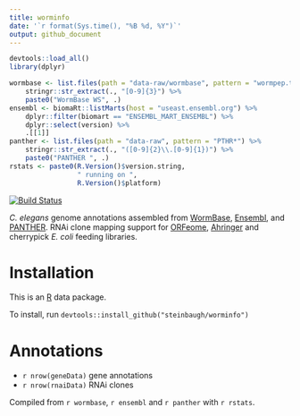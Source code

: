 ```yaml
---
title: worminfo
date: '`r format(Sys.time(), "%B %d, %Y")`'
output: github_document
---
```


```r
devtools::load_all()
library(dplyr)
```

```r
wormbase <- list.files(path = "data-raw/wormbase", pattern = "wormpep.table*") %>%
    stringr::str_extract(., "[0-9]{3}") %>%
    paste0("WormBase WS", .)
ensembl <- biomaRt::listMarts(host = "useast.ensembl.org") %>%
    dplyr::filter(biomart == "ENSEMBL_MART_ENSEMBL") %>%
    dplyr::select(version) %>%
    .[[1]]
panther <- list.files(path = "data-raw", pattern = "PTHR*") %>%
    stringr::str_extract(., "([0-9]{2}\\.[0-9]{1})") %>%
    paste0("PANTHER ", .)
rstats <- paste0(R.Version()$version.string,
                 " running on ",
                 R.Version()$platform)
```

[Ahringer]: http://www.us.lifesciences.sourcebioscience.com/clone-products/non-mammalian/c-elegans/c-elegans-rnai-library/
[Ensembl]: http://www.ensembl.org/Caenorhabditis_elegans
[ORFeome]: http://worfdb.dfci.harvard.edu
[PANTHER]: http://pantherdb.org
[R]: https://www.r-project.org
[WormBase]: http://www.wormbase.org

[![Build Status](https://travis-ci.org/steinbaugh/worminfo.svg?branch=master)](https://travis-ci.org/steinbaugh/worminfo)

<!--
[![codecov](https://codecov.io/gh/steinbaugh/worminfo/branch/master/graph/badge.svg)](https://codecov.io/gh/steinbaugh/worminfo)
-->

*C. elegans* genome annotations assembled from [WormBase][], [Ensembl][], and [PANTHER][]. RNAi clone mapping support for [ORFeome][], [Ahringer][] and cherrypick *E. coli* feeding libraries.

# Installation

This is an [R][] data package.

To install, run `devtools::install_github("steinbaugh/worminfo")`

# Annotations

- `r nrow(geneData)` gene annotations
- `r nrow(rnaiData)` RNAi clones

Compiled from `r wormbase`, `r ensembl` and `r panther` with `r rstats`.
